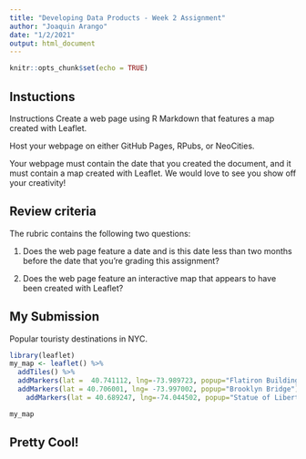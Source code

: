 ```yaml
---
title: "Developing Data Products - Week 2 Assignment"
author: "Joaquin Arango"
date: "1/2/2021"
output: html_document
---
```


```r
knitr::opts_chunk$set(echo = TRUE)
```

## Instuctions

Instructions
Create a web page using R Markdown that features a map created with Leaflet.

Host your webpage on either GitHub Pages, RPubs, or NeoCities.

Your webpage must contain the date that you created the document, and it must contain a map created with Leaflet. We would love to see you show off your creativity!


## Review criteria

The rubric contains the following two questions:

1. Does the web page feature a date and is this date less than two months before the date that you’re grading this assignment?

2. Does the web page feature an interactive map that appears to have been created with Leaflet?

## My Submission

Popular touristy destinations in NYC. 

```r
library(leaflet)
my_map <- leaflet() %>% 
  addTiles() %>%
  addMarkers(lat =  40.741112, lng=-73.989723, popup="Flatiron Building") %>% 
  addMarkers(lat = 40.706001, lng= -73.997002, popup="Brooklyn Bridge") %>% 
    addMarkers(lat = 40.689247, lng=-74.044502, popup="Statue of Liberty")

my_map
```

## Pretty Cool! 



